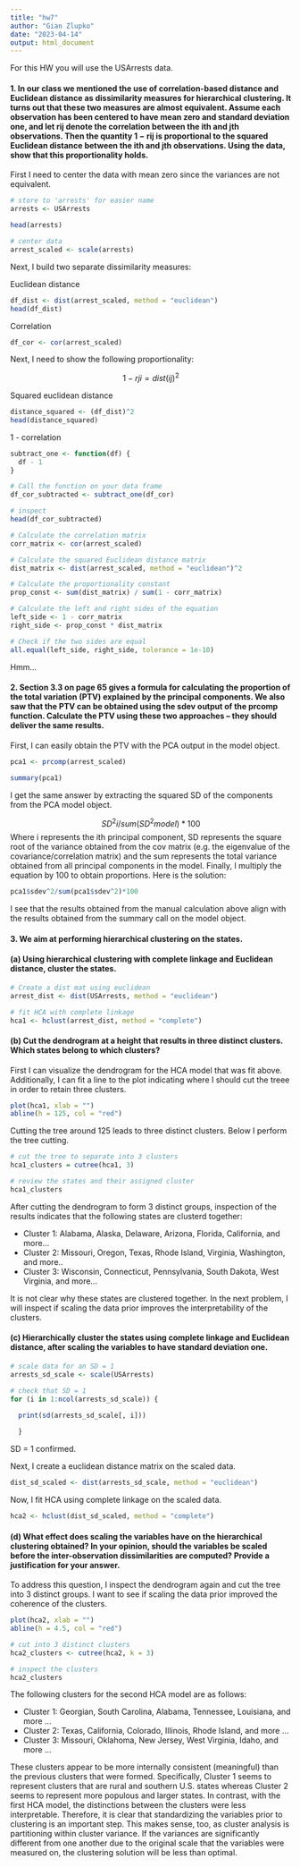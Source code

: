 ```yaml
---
title: "hw7"
author: "Gian Zlupko"
date: "2023-04-14"
output: html_document
---
```




For this HW you will use the USArrests data.


#### 1. In our class we mentioned the use of correlation-based distance and Euclidean distance as dissimilarity measures for hierarchical clustering. It turns out that these two measures are almost equivalent. Assume each observation has been centered to have mean zero and standard deviation one, and let rij denote the correlation between the ith and jth observations. Then the quantity 1 − rij is proportional to the squared Euclidean distance between the ith and jth observations. Using the data, show that this proportionality holds.

First I need to center the data with mean zero since the variances are not equivalent. 
```r
# store to 'arrests' for easier name 
arrests <- USArrests

head(arrests) 

# center data 
arrest_scaled <- scale(arrests)

```


Next, I build two separate dissimilarity measures:  

Euclidean distance 
```r
df_dist <- dist(arrest_scaled, method = "euclidean") 
head(df_dist) 
```


Correlation 
```r
df_cor <- cor(arrest_scaled)
```

Next, I need to show the following proportionality: 

$$
1 - rji = dist(ij)^2
$$

Squared euclidean distance
```r
distance_squared <- (df_dist)^2
head(distance_squared) 
```

1 - correlation 
```r
subtract_one <- function(df) {
  df - 1
}

# Call the function on your data frame
df_cor_subtracted <- subtract_one(df_cor)

# inspect 
head(df_cor_subtracted) 
```



```r
# Calculate the correlation matrix
corr_matrix <- cor(arrest_scaled)

# Calculate the squared Euclidean distance matrix
dist_matrix <- dist(arrest_scaled, method = "euclidean")^2

# Calculate the proportionality constant
prop_const <- sum(dist_matrix) / sum(1 - corr_matrix)

# Calculate the left and right sides of the equation
left_side <- 1 - corr_matrix
right_side <- prop_const * dist_matrix

# Check if the two sides are equal
all.equal(left_side, right_side, tolerance = 1e-10)
```

Hmm... 


#### 2. Section 3.3 on page 65 gives a formula for calculating the proportion of the total variation (PTV) explained by the principal components. We also saw that the PTV can be obtained using the sdev output of the prcomp function. Calculate the PTV using these two approaches – they should deliver the same results.


First, I can easily obtain the PTV with the PCA output in the model object. 
```r
pca1 <- prcomp(arrest_scaled) 

summary(pca1)
```


I get the same answer by extracting the squared SD of the components from the PCA model object. 

$$
SD^2i/sum(SD^2model)*100
$$ 
Where i represents the ith principal component, SD represents the square root of the variance obtained from the cov matrix (e.g. the eigenvalue of the covariance/correlation matrix) and the sum represents the total variance obtained from all principal components in the model. Finally, I multiply the equation by 100 to obtain proportions. Here is the solution: 

```r
pca1$sdev^2/sum(pca1$sdev^2)*100
```

I see that the results obtained from the manual calculation above align with the results obtained from the summary call on the model object.

#### 3. We aim at performing hierarchical clustering on the states.
#### (a) Using hierarchical clustering with complete linkage and Euclidean distance, cluster the states.

```r
# Create a dist mat using euclidean 
arrest_dist <- dist(USArrests, method = "euclidean")

# fit HCA with complete linkage 
hca1 <- hclust(arrest_dist, method = "complete")
```



#### (b) Cut the dendrogram at a height that results in three distinct clusters. Which states belong to which clusters?

First I can visualize the dendrogram for the HCA model that was fit above. Additionally, I can fit a line to the plot indicating where I should cut the treee in order to retain three clusters. 
```r
plot(hca1, xlab = "")
abline(h = 125, col = "red")
```

Cutting the tree around 125 leads to three distinct clusters. Below I perform the tree cutting. 

```r
# cut the tree to separate into 3 clusters 
hca1_clusters = cutree(hca1, 3) 

# review the states and their assigned cluster
hca1_clusters

```
After cutting the dendrogram to form 3 distinct groups, inspection of the results indicates that the following states are clusterd together: 

* Cluster 1: Alabama, Alaska, Delaware, Arizona, Florida, California, and more... 
* Cluster 2: Missouri, Oregon, Texas, Rhode Island, Virginia, Washington, and more.. 
* Cluster 3: Wisconsin, Connecticut, Pennsylvania, South Dakota, West Virginia, and more... 

It is not clear why these states are clustered together. In the next problem, I will inspect if scaling the data prior improves the interpretability of the clusters. 

#### (c) Hierarchically cluster the states using complete linkage and Euclidean distance, after scaling the variables to have standard deviation one.

```r
# scale data for an SD = 1 
arrests_sd_scale <- scale(USArrests)

# check that SD = 1
for (i in 1:ncol(arrests_sd_scale)) { 
  
  print(sd(arrests_sd_scale[, i])) 

  }
```
SD = 1 confirmed. 

Next, I create a euclidean distance matrix on the scaled data. 
```r
dist_sd_scaled <- dist(arrests_sd_scale, method = "euclidean")
```


Now, I fit HCA using complete linkage on the scaled data. 

```r
hca2 <- hclust(dist_sd_scaled, method = "complete")
```


#### (d) What effect does scaling the variables have on the hierarchical clustering obtained? In your opinion, should the variables be scaled before the inter-observation dissimilarities are computed? Provide a justification for your answer.

To address this question, I inspect the dendrogram again and cut the tree into 3 distinct groups. I want to see if scaling the data prior improved the coherence of the clusters. 

```r
plot(hca2, xlab = "")
abline(h = 4.5, col = "red")
```



```r
# cut into 3 distinct clusters 
hca2_clusters <- cutree(hca2, k = 3) 

# inspect the clusters 
hca2_clusters
```


The following clusters for the second HCA model are as follows: 

* Cluster 1: Georgian, South Carolina, Alabama, Tennessee, Louisiana, and more ... 
* Cluster 2: Texas, California, Colorado, Illinois, Rhode Island, and more ...  
* Cluster 3: Missouri, Oklahoma, New Jersey, West Virginia, Idaho, and more ...

These clusters appear to be more internally consistent (meaningful) than the previous clusters that were formed. Specifically, Cluster 1 seems to represent clusters that are rural and southern U.S. states whereas Cluster 2 seems to represent more populous and larger states. In contrast, with the first HCA model, the distinctions between the clusters were less interpretable. Therefore, it is clear that standardizing the variables prior to clustering is an important step. This makes sense, too, as cluster analysis is partitioning within cluster variance. If the variances are significantly different from one another due to the original scale that the variables were measured on, the clustering solution will be less than optimal. 












